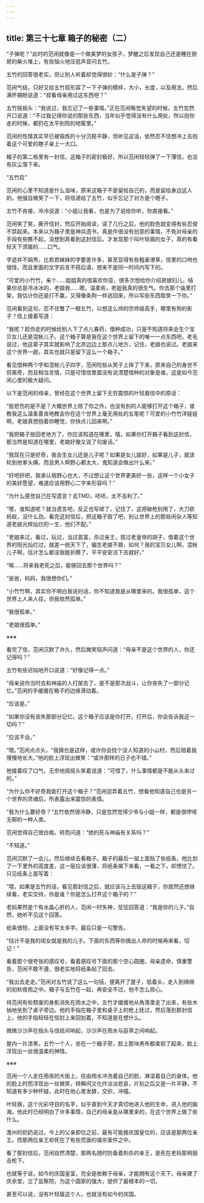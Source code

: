```yaml
---
---
---
```

title: 第三十七章 箱子的秘密（二）
---




“子弹呢？”此时的范闲就像是一个做美梦的女孩子，梦醒之后发现自己还是睡在厨房的柴火堆上，有些恼火地压低声音问五竹。

五竹的回答很老实，但让别人听着却觉得很妙：“什么是子弹？”

范闲气结，只好又给五竹叔形容了一下子弹的模样，大小，长度，以及用法，然后满怀期盼说道：“叔看母亲用过这东西吧？”

五竹摇摇头：“我说过，我忘记了一些事情。”正在范闲略觉失望的时候，五竹忽然开口说道：“不过我记得你说的那些东西，当年似乎觉得没有什么用处，所以抱你走的时候，都扔在太平别院的地窖里。”

范闲的性情其实早已被锻炼的十分沉稳平静，但听见这话，依然忍不住想冲上去抱着这个可爱的瞎子亲上一大口。

箱子的第二格里有一封信，这箱子的密封极好，所以范闲轻轻弹了一下薄信，也没有灰尘落下来。

“五竹启”

范闲的心里不知道是什么滋味，原来这箱子不是留给自己的，而是留给身边这人的。他强自微笑了一下，将信递给了五竹，似乎忘记了对方是个瞎子。

五竹不肯接，冷冷说道：“小姐让我看，也是为了说给你听，你直接看。”

范闲笑了笑，撕开信封，然后开始阅读，读了几行之后，他的脸色就变得有些忍俊不禁起来。本来以为箱子里是神兵遗书，真是件很没有创意的事情，不免对母亲的手段有些瞧不起，没想到真看到这封信后，才发现那个叫叶轻眉的女子，真的有看轻天下须眉的……口气。

字迹并不娟秀，比若若妹妹的字要差许多，甚至显得有些粗豪潦草，信里的口吻也很怪，而且里面的文字前言不搭后语，想来不是同一时间内写下的。

“可爱的小竹竹，亲个……姐姐真的很喜欢你亚，很多次想给你介绍房媳妇儿，结果你总是冷冰冰的。老娘我……嗯，温柔些，老姐我真的很生气。你去那个庙里打架，我估计你还是打不赢，又得像条狗一样逃回来，所以写些东西取笑一下你。”

范闲看到这句，忍不住瞥了一眼五竹，以想这么帅的宗师级高手，哪里有狗的影子？信上接着写道：

“我呢？趁你走的时候给别人下了点儿春药，借种成功，只是不知道将来会生个宝贝女儿还是混帐儿子。这个箱子算是我在这个世界上留下的唯一一点东西吧，老毛说过，他这辈子其实就影响了北京边边上那点儿地方，记住，老娘也说过。老娘来这个世界一趟，其实也就只是留下这么一个箱子。”

看见借种两个字和混帐儿子四字，范闲险些从凳子上摔了下来，原来自己的身世不但离奇，而且相当言情，只是可惜信里面没有说清楚借种的对象是谁，这是如今范闲心里的极大疑问。

以下是范闲的母亲，曾经在这个世界上留下无穷震惊的叶轻眉信中的原话：

“挺悲伤的是不是？大概世界上除了你之外，也没有别的人能够打开这个箱子，谁教我这么温柔善良地教会你在这个世界上毫无用处的五笔呢？可爱的小竹竹洋娃娃啊，老娘真想抱着你睡觉，你快点儿回来啊。”

“我把箱子放回老地方了，你应该知道在哪里，嘻，如果你打开箱子看到这封信，那当然是知道在哪里，老娘好像又说了句废话。”

“我现在只是好奇，我会生女儿还是儿子呢？如果是女儿就好，如果是儿子，就该轮到他爹头痛，而且男人啊野心都太大，鬼知道会做出什么来。”

“好吧好吧，我承认我野心也大，不过想让这个世界更美好一些，这样一个小女子的美好愿望，难道应该用野心二字来形容吗？”

“为什么感觉自己在写遗言？去TMD，呸呸，太不吉利了。”

“嗯，谁知道呢？就当遗言吧，反正也写顺了，记住了，这把破枪别用了，大刀砍蚂蚁，没什么劲。看完这封信后，把这箱子毁了吧，别让世界上的那些闲杂人等知道老娘光辉灿烂的一生，他们不配。”

“老娘来过，看过，玩过，当过首富，杀过亲王，拔过老皇帝的胡子，借着这个世界的阳光灿烂过，就差一统天下了，偏生老娘不屑，如何？我的宝贝女儿啊，混帐儿子啊，估计怎么都没我能折腾了，平平安安活下去就好。”

“唉……将来我老死之后，能够回去那个世界吗？”

“爸爸，妈妈，我很想你们。”

“小竹竹啊，其实你不明白我说的话，你不知道我是从哪里来的。我很孤单，这个世界上人来人往，但我依然孤单。”

“我很孤单。”

“老娘很孤单。”

※※※

看完了信，范闲沉默了许久，然后微笑轻声问道：“母亲不是这个世界的人，你还记得吗？”

五竹有些迟钝地开口说道：“好像记得一点。”

“母亲说你当时去和神庙的人打架去了，是不是那次战斗，让你丧失了一部分记忆。”范闲的手缓缓在箱子的边缘滑动着。

“应该是。”

“如果你没有丧失那部分记忆，这个箱子应该是你打开，打开后，你会告诉我这一切吗？”

“应该不会。”

“嗯。”范闲点点头，“我猜也是这样，或许你会找个没人知道的小山村，然后陪着我慢慢地长大。”他的脸上浮现出微笑：“或许那样的日子也不错。”

他接着叹了口气，无奈地摇摇头笑着说道：“可惜了，什么事情都是不能从头来过的。”

“为什么你不好奇我能打开这个箱子？”范闲逗弄着五竹，想看他知道自己也是另一个世界的灵魂后，所表露出来震惊的表情。

“我为什么要好奇？”五竹依然很冷静，只是忽然觉得少爷与小姐一样，都是很啰嗦无聊的一种人类。

范闲觉得自己很白痴，转而问道：“她的死与神庙有关系吗？”

“不知道。”

范闲沉默了一会儿，然后继续去看箱子。箱子的最后一层上面贴了张纸条，他比划了一下里外的高度差，这一层应该很薄，将纸条揭下来看，一看之下，却愣住了。只见纸条上面写着：

“喂，如果是五竹的话，看见那封信之后，就应该马上去毁这箱子，你居然还想继续看，老实交待，你是谁？你是怎么打开这个箱子的？”

老妈果然是个有水晶心肝的人，范闲一时失神，怔怔回答道：“我是你的儿子。”自然，她听不见这个回答。

纸条很短，上面没有写太多字。最后只是一句警告。

“估计不是我的闺女就是我的儿子。下面的东西等你搞出人命的时候再来看，切记！”

看着那个很夸张的感叹号，看着感叹号下面的那个空心圆圈，母亲遗命，慎重警告，范闲不敢不遵，很老实地将纸条贴了回去。

“我出去走走。”范闲对五竹说了这么一句括，便离开了屋子，低着头，走入到绵绵的初秋夜雨之中。箱子与五竹在一起，再安全不过，他不怎么担心。

待范闲有些颓废的身影消失在雨水之中，五竹才缓缓地从角落里走了出来，有些木钠地坐到了桌子旁边。他的手指在箱子里和桌子上的枪上抚过，然后落到那封信上，他的手指轻轻在信封上来回划着，不知道是在想什么。

微微沙沙声在指头与信纸间响起，沙沙声在雨水与庭草之间响起。

屋内一片漆黑，五竹一个人，坐在一个箱子旁，脸上那块黑布都柔软了起来，脸上浮现出一丝很温柔的神情。

※※※

范闲一个人走在雨夜的大街上，任由雨水冲洗着自己的脸，淋湿着自己的身体。他的脸上时而浮现出一丝微笑，转瞬间又化作淡淡悲哀，片刻之后又是一片平静，不知道有多少种怀疑，此时在他心里发酵，交织，冲撞。

叶轻眉，这个光彩夺目的名字，似乎直到今天才真切地进入他的生命，进入他的脑海。他此时已经明白了许多事情，自己的母亲是从哪里来的，在这个世界上做了些什么。

澹州的奶奶说过，今上的父亲即位之前，最有可能接庆国皇位的，应该是那两位亲王。而那两位亲王却死在了有些荒唐的谋杀案件之中。

看了那封信后，范闲自然清楚，那两名随时防备着刺杀的亲王，是死在老妈那柄狙击枪下。

也就等于说，如今的庆国皇室，完全是依赖于母亲，才能拥有这个天下。母亲建了庆余堂，立了监察院，为这个国家的强大，提供了最根本的一切。

甚至可以说，没有叶轻眉这个人，也就没有如今的庆国。